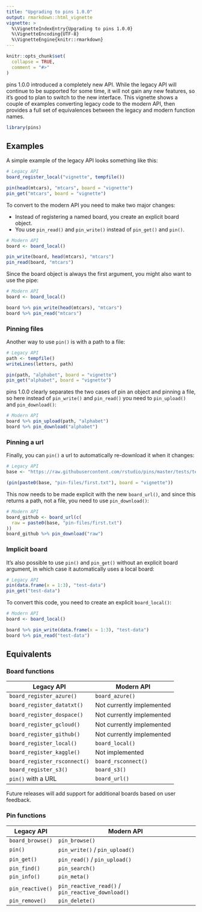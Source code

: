 ```yaml
---
title: "Upgrading to pins 1.0.0"
output: rmarkdown::html_vignette
vignette: >
  %\VignetteIndexEntry{Upgrading to pins 1.0.0}
  %\VignetteEncoding{UTF-8}
  %\VignetteEngine{knitr::rmarkdown}
---
```


```r
knitr::opts_chunk$set(
  collapse = TRUE,
  comment = "#>"
)
```

pins 1.0.0 introduced a completely new API.
While the legacy API will continue to be supported for some time, it will not gain any new features, so it's good to plan to switch to the new interface.
This vignette shows a couple of examples converting legacy code to the modern API, then provides a full set of equivalences between the legacy and modern function names.

```r
library(pins)
```

## Examples

A simple example of the legacy API looks something like this:

```r
# Legacy API
board_register_local("vignette", tempfile())

pin(head(mtcars), "mtcars", board = "vignette")
pin_get("mtcars", board = "vignette")
```

To convert to the modern API you need to make two major changes:

-   Instead of registering a named board, you create an explicit board object.
-   You use `pin_read()` and `pin_write()` instead of `pin_get()` and `pin()`.

```r
# Modern API
board <- board_local()

pin_write(board, head(mtcars), "mtcars")
pin_read(board, "mtcars")
```

Since the board object is always the first argument, you might also want to use the pipe:

```r
# Modern API
board <- board_local()

board %>% pin_write(head(mtcars), "mtcars")
board %>% pin_read("mtcars")
```

### Pinning files

Another way to use `pin()` is with a path to a file:

```r
# Legacy API
path <- tempfile()
writeLines(letters, path)

pin(path, "alphabet", board = "vignette")
pin_get("alphabet", board = "vignette")
```

pins 1.0.0 clearly separates the two cases of pin an object and pinning a file, so here instead of `pin_write()` and `pin_read()` you need to `pin_upload()` and `pin_download()`:

```r
# Modern API
board %>% pin_upload(path, "alphabet")
board %>% pin_download("alphabet")
```

### Pinning a url

Finally, you can `pin()` a url to automatically re-download it when it changes:

```r
# Legacy API
base <- "https://raw.githubusercontent.com/rstudio/pins/master/tests/testthat/"

(pin(paste0(base, "pin-files/first.txt"), board = "vignette"))
```

This now needs to be made explicit with the new `board_url()`, and since this returns a path, not a file, you need to use `pin_download()`:

```r
# Modern API
board_github <- board_url(c(
  raw = paste0(base, "pin-files/first.txt")
))
board_github %>% pin_download("raw")
```

### Implicit board

It's also possible to use `pin()` and `pin_get()` without an explicit board argument, in which case it automatically uses a local board:

```r
# Legacy API
pin(data.frame(x = 1:3), "test-data")
pin_get("test-data")
```

To convert this code, you need to create an explicit `board_local()`:

```r
# Modern API
board <- board_local()

board %>% pin_write(data.frame(x = 1:3), "test-data")
board %>% pin_read("test-data")
```

## Equivalents

### Board functions

| Legacy API                   | Modern API                |
|------------------------------|---------------------------|
| `board_register_azure()`     | `board_azure()`           |
| `board_register_datatxt()`   | Not currently implemented |
| `board_register_dospace()`   | Not currently implemented |
| `board_register_gcloud()`    | Not currently implemented |
| `board_register_github()`    | Not currently implemented |
| `board_register_local()`     | `board_local()`           |
| `board_register_kaggle()`    | Not implemented           |
| `board_register_rsconnect()` | `board_rsconnect()`       |
| `board_register_s3()`        | `board_s3()`              |
| `pin()` with a URL           | `board_url()`             |

Future releases will add support for additional boards based on user feedback.

### Pin functions

| Legacy API       | Modern API                                        |
|------------------|---------------------------------------------------|
| `board_browse()` | `pin_browse()`                                    |
| `pin()`          | `pin_write()` / `pin_upload()`                    |
| `pin_get()`      | `pin_read()` / `pin_upload()`                     |
| `pin_find()`     | `pin_search()`                                    |
| `pin_info()`     | `pin_meta()`                                      |
| `pin_reactive()` | `pin_reactive_read()` / `pin_reactive_download()` |
| `pin_remove()`   | `pin_delete()`                                    |
